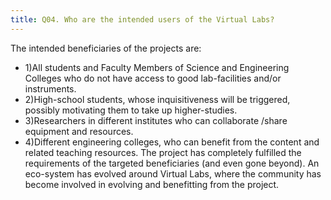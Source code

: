 ```yaml
---
title: Q04. Who are the intended users of the Virtual Labs?
---
```

The intended beneficiaries of the projects are: 
  * 1)All students and Faculty Members of Science and
  Engineering Colleges who do not have access to good
  lab-facilities and/or instruments.
  * 2)High-school students, whose inquisitiveness will
  be triggered, possibly motivating them to take up
  higher-studies.
  * 3)Researchers in different institutes who can
  collaborate /share equipment and resources. 
  * 4)Different engineering colleges, who can benefit
  from the content and related teaching resources. The
  project has completely fulfilled the requirements of
  the targeted beneficiaries (and even gone
  beyond). An eco-system has evolved around Virtual
  Labs, where the community has become involved in
  evolving and benefitting from the project. 